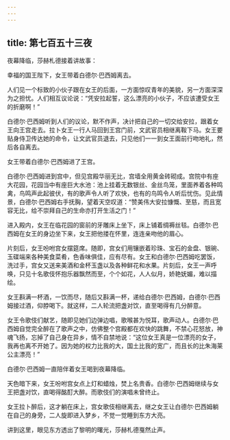 ```yaml
---
---
---
```

title: 第七百五十三夜
---






夜幕降临，莎赫札德接着讲故事：





幸福的国王陛下，女王带着白德尔·巴西姆离去。

人们见一个标致的小伙子跟在女王的后面，一方面惊叹青年的美貌，另一方面深深为之担忧。人们相互议论说：“凭安拉起誓，这么漂亮的小伙子，不应该遭受女王的折磨啊！”

白德尔·巴西姆听到人们的议论，默不作声，决计把自己的一切交给安拉，跟着女王向王宫走去。拉卜女王一行人马回到王宫门前，文武官员相继离鞍下马。女王要贴身侍卫传达她的命令，让文武官员退去，只见他们一一到女王面前行吻地礼，然后各自离去。

女王带着白德尔·巴西姆进了王宫。

白德尔·巴西姆进到宫中，但见宫殿华丽无比，宫墙全用黄金砖砌成。宫院中有座大花园，花园当中有座巨大水池：池上挂着无数银丝、金丝鸟笼，里面养着各种鸣禽，鸟鸣声此起彼伏，有的歌声令人听了欢快，也有的鸟鸣令人听后忧伤。见此情景，白德尔·巴西姆右手抚胸，望着天空叹道：“赞美伟大安拉慷慨、至慈，而且宽容无比，给不崇拜自己的生命亦打开生活之门！”

进入殿内，女王在临花园的窗前的牙雕床上坐下，床上铺着绸褥丝毯。白德尔·巴西姆在女王的身边坐下来，女王把他搂在怀里，连连亲吻他的眉心。

片刻后，女王吩咐宫女摆筵席。随即，宫女们用镶嵌着珍珠、宝石的金盘、银碗、玉碟端来各种美食菜肴，色香味俱佳，应有尽有。女王和白德尔·巴西姆吃罢饭，洗过手，宫女又送来美酒和金杯玉盏以及各种鲜花和水果。片刻后，女王一声呼唤，只见十名歌伎怀抱乐器飘然而至，个个如花，人人似月，娇艳妩媚，难以描绘。

女王斟满一杯酒，一饮而尽，随后又斟满一杯，递给白德尔·巴西姆，白德尔·巴西姆接过酒，仰脖喝下。就这样，二人轮流把盏对饮，直至喝得有几分醉意。

女王令歌伎们献艺，随即见她们边弹边唱，歌喉甚为悦耳，歌声动人。白德尔·巴西姆自觉完全醉在了歌声之中，仿佛整个宫殿都在欢快的跳舞，不禁心花怒放，神魂飞扬，忘掉了自己身在异乡，情不自禁地说：“这位女王真是一位漂亮的女子，我再也离不开她了。因为她的权力比我的大，国土比我的宽广，而且长的比朱海莱公主漂亮！”

白德尔·巴西姆一直陪伴着女王喝到夜幕降临。

天色暗下来，女王吩咐宫女点上灯和蜡烛，焚上名贵香。白德尔·巴西姆继续与女王把盏对饮，直喝得酩酊大醉。而歌伎们的演唱未曾终止。

女王拉卜醉后，这才躺在床上，宫女歌伎相继离去，继之女王让白德尔·巴西姆躺在自己的身旁，二人旋即进入梦乡，不觉一觉睡到东方大亮。





讲到这里，眼见东方透出了黎明的曙光，莎赫札德戛然止声。